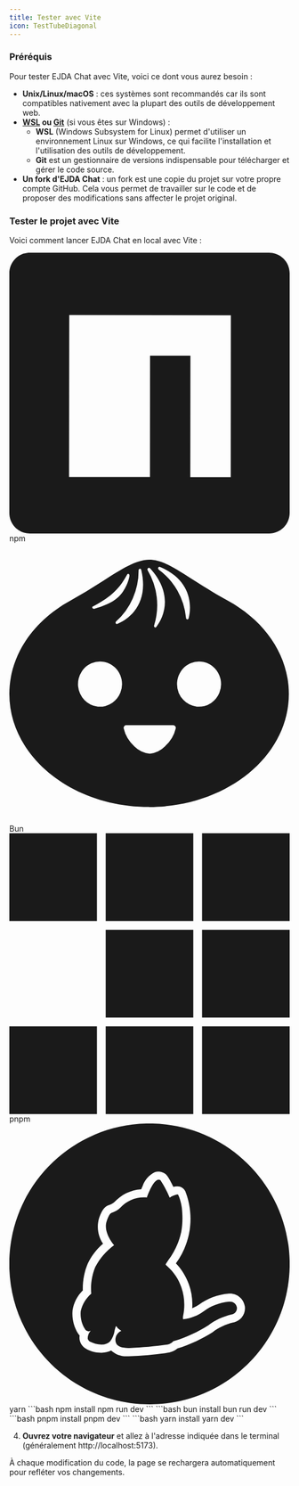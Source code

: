 ```yaml
---
title: Tester avec Vite
icon: TestTubeDiagonal
---
```


### Préréquis

Pour tester EJDA Chat avec Vite, voici ce dont vous aurez besoin :

* **Unix/Linux/macOS** : ces systèmes sont recommandés car ils sont compatibles nativement avec la plupart des outils de développement web.
* **[WSL](https://learn.microsoft.com/fr-fr/windows/wsl/install) ou [Git](https://git-scm.com/)** (si vous êtes sur Windows) :  
  - **WSL** (Windows Subsystem for Linux) permet d'utiliser un environnement Linux sur Windows, ce qui facilite l'installation et l'utilisation des outils de développement.
  - **Git** est un gestionnaire de versions indispensable pour télécharger et gérer le code source.
* **Un fork d'EJDA Chat** : un fork est une copie du projet sur votre propre compte GitHub. Cela vous permet de travailler sur le code et de proposer des modifications sans affecter le projet original.

### Tester le projet avec Vite

Voici comment lancer EJDA Chat en local avec Vite :

<Tabs defaultValue="npm">
  <TabsList>
    <TabsTrigger value="npm">
      <svg role="img" viewBox="0 0 24 24" xmlns="http://www.w3.org/2000/svg">
        <title>npm</title>
        <path
          fill="currentColor"
          d="M1.763 0C.786 0 0 .786 0 1.763v20.474C0 23.214.786 24 1.763 24h20.474c.977 0 1.763-.786 1.763-1.763V1.763C24 .786 23.214 0 22.237 0zM5.13 5.323l13.837.019-.009 13.836h-3.464l.01-10.382h-3.456L12.04 19.17H5.113z"
        />
      </svg>
      npm
    </TabsTrigger>
    <TabsTrigger value="bun">
      <svg role="img" viewBox="0 0 24 24" xmlns="http://www.w3.org/2000/svg">
        <title>Bun</title>
        <path
          fill="currentColor"
          d="M11.966 22.566c6.609 0 11.966-4.326 11.966-9.661 0-3.308-2.051-6.23-5.204-7.963-1.283-.713-2.291-1.353-3.13-1.885-1.58-1.004-2.555-1.623-3.632-1.623-1.094 0-2.327.783-3.955 1.816a49.78 49.78 0 0 1-2.808 1.692C2.051 6.675 0 9.597 0 12.905c0 5.335 5.357 9.66 11.966 9.66Zm-1.397-17.83a5.885 5.885 0 0 0 .497-2.403c0-.144.201-.186.229-.028.656 2.775-.9 4.15-2.051 4.61-.124.048-.199-.12-.103-.208a5.748 5.748 0 0 0 1.428-1.971Zm2.052-.102a5.795 5.795 0 0 0-.78-2.3v-.015c-.068-.123.086-.263.185-.172 1.956 2.105 1.303 4.055.554 5.037-.082.102-.229-.003-.188-.126a5.837 5.837 0 0 0 .229-2.424Zm1.771-.559a5.708 5.708 0 0 0-1.607-1.801V2.26c-.112-.085-.024-.274.113-.218 2.588 1.084 2.766 3.171 2.452 4.395a.116.116 0 0 1-.048.071.11.11 0 0 1-.153-.026.118.118 0 0 1-.022-.083 5.864 5.864 0 0 0-.735-2.324Zm-5.072.559c-.616.544-1.279.758-2.058.997-.116 0-.194-.078-.155-.18 1.747-.907 2.369-1.645 2.99-2.771 0 0 .155-.117.188.085 0 .303-.348 1.325-.965 1.869Zm4.931 11.205a2.949 2.949 0 0 1-.935 1.549 2.16 2.16 0 0 1-1.282.618 2.167 2.167 0 0 1-1.323-.618 2.95 2.95 0 0 1-.923-1.549.243.243 0 0 1 .064-.197.23.23 0 0 1 .192-.069h3.954a.226.226 0 0 1 .19.07.239.239 0 0 1 .063.196Zm-5.443-2.17a1.85 1.85 0 0 1-2.377-.244 1.969 1.969 0 0 1-.233-2.44c.207-.318.502-.565.846-.711a1.84 1.84 0 0 1 1.089-.11c.365.075.701.26.964.53.264.27.443.616.515.99a1.98 1.98 0 0 1-.108 1.118 1.923 1.923 0 0 1-.696.866Zm8.471.005a1.849 1.849 0 0 1-2.374-.252 1.956 1.956 0 0 1-.546-1.362c0-.383.11-.758.319-1.076.207-.318.502-.566.847-.711a1.84 1.84 0 0 1 1.09-.108c.366.076.702.261.965.533s.44.617.512.993a1.98 1.98 0 0 1-.113 1.118 1.922 1.922 0 0 1-.7.865Z"
        />
      </svg>
      Bun
    </TabsTrigger>
    <TabsTrigger value="pnpm">
      <svg role="img" viewBox="0 0 24 24" xmlns="http://www.w3.org/2000/svg">
        <title>pnpm</title>
        <path
          fill="currentColor"
          d="M0 0v7.5h7.5V0zm8.25 0v7.5h7.498V0zm8.25 0v7.5H24V0zM8.25 8.25v7.5h7.498v-7.5zm8.25 0v7.5H24v-7.5zM0 16.5V24h7.5v-7.5zm8.25 0V24h7.498v-7.5zm8.25 0V24H24v-7.5z"
        />
      </svg>
      pnpm
    </TabsTrigger>
    <TabsTrigger value="yarn">
      <svg role="img" viewBox="0 0 24 24" xmlns="http://www.w3.org/2000/svg">
        <title>yarn</title>
        <path
          fill="currentColor"
          d="m12 24c-.002 0-.005 0-.007 0-6.627 0-12-5.373-12-12 0-4.943 2.989-9.189 7.259-11.027l.078-.03c1.378-.598 2.984-.946 4.67-.946 6.629 0 12.003 5.374 12.003 12.003 0 4.942-2.987 9.187-7.254 11.027l-.078.03c-1.371.596-2.969.943-4.647.943-.008 0-.016 0-.024 0h.001zm-3.28-4.601c.339.308.792.497 1.289.497.056 0 .112-.002.168-.007h-.007.046c1.267-.045 2.463-.158 3.637-.337l-.172.022c.271-.061.508-.181.707-.345l-.003.002c1.149-.367 2.146-.839 3.065-1.423l-.053.032c.514-.389 1.125-.681 1.788-.837l.033-.006c.552-.129.956-.617.956-1.199 0-.057-.004-.113-.011-.168l.001.006c-.089-.628-.623-1.105-1.268-1.105-.023 0-.045.001-.067.002h.003-.021c-.966.077-1.84.415-2.568.941l.015-.01c-.167.107-.364.217-.569.314l-.034.015c.008-.108.013-.234.013-.361 0-.593-.105-1.162-.298-1.689l.011.034c-.252-.711-.634-1.32-1.122-1.826l.002.002c.536-.728.93-1.594 1.123-2.535l.007-.042c.076-.371.12-.798.12-1.235 0-.853-.167-1.668-.469-2.413l.015.043c-.095-.183-.26-.319-.458-.374l-.005-.001c-.065-.02-.14-.032-.217-.032-.001 0-.001 0-.002 0-.118.002-.231.021-.338.054l.009-.002c-.464-.96-.63-1.071-.752-1.152-.147-.098-.328-.158-.522-.16h-.001c-.119 0-.232.022-.337.062l.006-.002c-.48.241-.844.653-1.02 1.153l-.004.014c-.051.108-.091.198-.125.283-.915.06-1.723.473-2.298 1.103l-.002.003c-.136.115-.299.205-.477.258l-.009.002h.005c-.4.142-.592.474-.82 1.079-.073.228-.115.49-.115.763 0 .54.166 1.042.45 1.457l-.006-.009c-.551.473-.996 1.051-1.307 1.706l-.013.031c-.259.618-.41 1.337-.41 2.09 0 .059.001.117.003.175v-.009c-.456.446-.772 1.034-.878 1.692l-.002.017c-.008.087-.013.188-.013.29 0 .613.174 1.185.475 1.671l-.008-.014c.047.073.097.137.153.195-.01.056-.015.121-.015.187 0 .075.007.149.021.221l-.001-.007c.068.333.281.605.568.752l.006.003c.367.198.804.316 1.267.32h.001.031c.299 0 .582-.069.834-.193l-.011.005zm1.466-.209c-.555 0-.934-.146-1.04-.4-.04-.092-.063-.2-.063-.313 0-.339.207-.629.502-.751l.005-.002-.01-.006c-.096-.059-.179-.122-.256-.19l.002.002c-.031-.033-.06-.068-.087-.106l-.002-.003c-.042-.056-.08-.104-.102-.104-.006 0-.012.005-.017.014-.036.097-.071.217-.098.339l-.003.018c-.053.353-.19.667-.389.932l.004-.005c-.186.171-.435.277-.708.277-.02 0-.039-.001-.058-.002h.003c-.347-.007-.671-.095-.957-.246l.012.006c-.11-.051-.19-.149-.216-.268v-.003c.001-.254.097-.485.254-.661l-.001.001c-.047.023-.102.038-.16.038-.149-.007-.276-.091-.343-.214l-.001-.002c-.223-.362-.355-.801-.355-1.271 0-.086.004-.171.013-.255l-.001.011c.14-.599.458-1.108.895-1.484l.004-.003c-.012-.128-.019-.278-.019-.429 0-.66.131-1.29.369-1.864l-.012.032c.4-.757.946-1.386 1.607-1.869l.015-.011c-.102-.117-.976-1.158-.626-2.094.226-.61.328-.64.4-.667l.014-.005c.292-.091.542-.242.747-.441h-.001c.499-.545 1.214-.885 2.008-.885h.008.021c.083 0 .164.006.244.016l-.009-.001c.053-.155.53-1.52 1.01-1.52.056.001.107.018.15.047l-.001-.001c.28.424.544.911.764 1.421l.024.061h.006c.188-.119.406-.211.638-.266l.014-.003c.038 0 .062.01.074.032.202.448.327.969.345 1.518v.007c.012.147.018.318.018.491 0 .4-.036.791-.104 1.171l.006-.04c-.199.928-.583 1.744-1.112 2.443l.011-.015c-.092.134-.172.249-.233.352-.021.034.041.09.152.193.536.478.947 1.086 1.182 1.775l.009.029c.157.44.247.948.247 1.477 0 .313-.032.619-.092.914l.005-.029c-.018.064-.029.137-.029.213 0 .036.002.072.007.107v-.004l.018.033h.022c.653-.077 1.239-.317 1.729-.679l-.01.007c.612-.452 1.363-.75 2.179-.824l.017-.001h.018c.02-.002.043-.004.067-.004.29 0 .531.214.573.493v.003c.003.02.004.043.004.067 0 .255-.177.468-.415.524l-.004.001c-.777.179-1.46.503-2.048.946l.014-.01c-.862.55-1.856 1.012-2.91 1.337l-.087.023c-.127.147-.302.249-.5.282l-.005.001c-.952.144-2.095.25-3.254.294l-.059.002z"
        />
      </svg>
      yarn
    </TabsTrigger>
  </TabsList>
  <TabsContent value="npm">
```bash
npm install
npm run dev
```
  </TabsContent>
  <TabsContent value="bun">
```bash
bun install
bun run dev
```
  </TabsContent>
  <TabsContent value="pnpm">
```bash
pnpm install
pnpm dev
```
  </TabsContent>
  <TabsContent value="yarn">
```bash
yarn install
yarn dev
```
  </TabsContent>
</Tabs>

4. **Ouvrez votre navigateur** et allez à l'adresse indiquée dans le terminal (généralement http://localhost:5173).

À chaque modification du code, la page se rechargera automatiquement pour refléter vos changements.